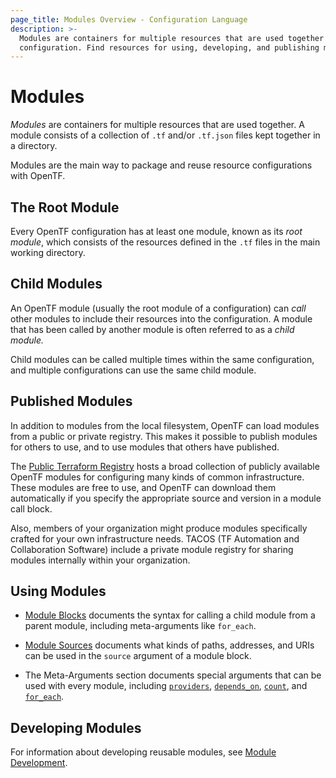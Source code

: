 ```yaml
---
page_title: Modules Overview - Configuration Language
description: >-
  Modules are containers for multiple resources that are used together in a
  configuration. Find resources for using, developing, and publishing modules.
---
```


# Modules

_Modules_ are containers for multiple resources that are used together. A module
consists of a collection of `.tf` and/or `.tf.json` files kept together in a
directory.

Modules are the main way to package and reuse resource configurations with
OpenTF.

## The Root Module

Every OpenTF configuration has at least one module, known as its
_root module_, which consists of the resources defined in the `.tf` files in
the main working directory.

## Child Modules

An OpenTF module (usually the root module of a configuration) can _call_ other
modules to include their resources into the configuration. A module that has
been called by another module is often referred to as a _child module._

Child modules can be called multiple times within the same configuration, and
multiple configurations can use the same child module.

## Published Modules

In addition to modules from the local filesystem, OpenTF can load modules
from a public or private registry. This makes it possible to publish modules for
others to use, and to use modules that others have published.

The [Public Terraform Registry](https://registry.terraform.io/browse/modules) hosts a
broad collection of publicly available OpenTF modules for configuring many
kinds of common infrastructure. These modules are free to use, and OpenTF can
download them automatically if you specify the appropriate source and version in
a module call block.

Also, members of your organization might produce modules specifically crafted
for your own infrastructure needs. TACOS (TF Automation and Collaboration Software) include a private
module registry for sharing modules internally within your organization.

## Using Modules

- [Module Blocks](/opentf/language/modules/syntax) documents the syntax for
  calling a child module from a parent module, including meta-arguments like
  `for_each`.

- [Module Sources](/opentf/language/modules/sources) documents what kinds of paths,
  addresses, and URIs can be used in the `source` argument of a module block.

- The Meta-Arguments section documents special arguments that can be used with
  every module, including
  [`providers`](/opentf/language/meta-arguments/module-providers),
  [`depends_on`](/opentf/language/meta-arguments/depends_on),
  [`count`](/opentf/language/meta-arguments/count),
  and [`for_each`](/opentf/language/meta-arguments/for_each).

## Developing Modules

For information about developing reusable modules, see
[Module Development](/opentf/language/modules/develop).
